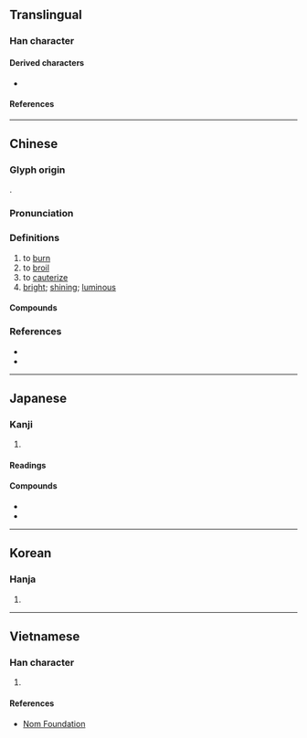 {{character info}}
==Translingual==

===Han character===
{{Han char|rn=86|rad=火|as=03|sn=7|four=97820|canj=FPI,FPM|ids=⿰火勺}}

====Derived characters====
* {{l|mul|[[䓎]], [[𥭓]], [[𭴰]]}}

====References====
{{Han ref|kx=0666.170|dkj=18878|dj=1075.220|hdz=32189.160|uh=707C}}

----

==Chinese==
{{zh-forms|alt=⿰大匀,⿰火勻*,烵}}

===Glyph origin===
{{Han etym}}
{{Han compound|火|勺|c1=s|c2=p|t1=fire|ls=psc}}.

===Pronunciation===
{{zh-pron
|m=zhuó
|c=zoek3,coek3
|c_note=zoek3 - colloquial; coek3 - variant
|mn=xm:chioh/qz,xm:chiok/zz:chiak
|mn_note=chioh - vernacular; chiok/chiak - literary
|mc=y
|oc=y
|cat=v,a
}}

===Definitions===
{{zh-hanzi}}

# to [[burn]]
# to [[broil]]
# to [[cauterize]]
# [[bright]]; [[shining]]; [[luminous]]

====Compounds====
{{zh-der|亮灼灼|昭灼|桃灼呈祥|氣勢熏灼|深知灼見|灼傷|灼灼|灼然|灼熱|灼燒|灼爍|灼痛|灼背燒頂|灼臂|灼艾分痛|灼見|灼見真知|灼骨|灼龜|焦灼|燎灼|燒灼|燔灼|燥灼|真知灼見|紅灼灼|鑽灼|閃灼|龜灼|灼亮}}

===References===
* {{R:twedu|A02386}}
* {{R:yue:Hanzi}}

----

==Japanese==

===Kanji===
{{ja-kanji|grade=|rs=火03}}

# {{rfdef|ja|sort=火03}}

====Readings====
{{ja-readings
|on=しゃく
|kun=や-く
}}

====Compounds====
* {{ja-r|灼熱|しゃくねつ}}
* {{ja-r|灼眼|しゃくがん}}

----

==Korean==

===Hanja===
{{ko-hanja|hangeul=[[작]], [[사]]|eumhun=|rv=jak, sa|mr=chak, sa|y=cak, sa}}

# {{rfdef|ko|sort=火03}}

----

==Vietnamese==

===Han character===
{{vi-hantu|rs=火03|[[chước]]}}

# {{rfdef|vi|sort=火03}}

====References====
* [http://nomfoundation.org/common/nom_details.php?codepoint=707C Nom Foundation]